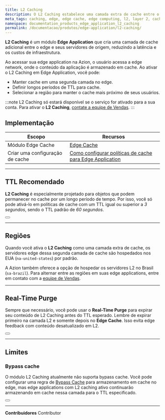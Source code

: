 ```yaml
---
title: L2 Caching
description: O L2 Caching estabelece uma camada extra de cache entre o edge e seus servidores de origem, reduzindo efetivamente a latência e minimizando as despesas com infraestrutura.
meta_tags: caching, edge, edge cache, edge computing, l2, layer 2, cache layer, purge cache
namespace: documentation_products_edge_application_l2_caching
permalink: /documentacao/produtos/edge-application/l2-caching/
---
```


**L2 Caching** é um módulo **Edge ⁠Application** que cria uma camada de cache adicional entre o edge e seus servidores de origem, reduzindo a latência e os custos de infraestrutura.

Ao acessar sua edge application na Azion, o usuário acessa a edge network, onde o conteúdo da aplicação é armazenado em cache. Ao ativar o L2 Caching em Edge Application, você pode:

- Manter cache em uma segunda camada no edge.
- Definir longos períodos de TTL para cache.
- Selecionar a região para manter o cache mais próximo de seus usuários.

:::note
L2 Caching só estará disponível se o serviço for ativado para a sua conta. Para ativar o **L2 Caching**, [contate a equipe de Vendas](https://www.azion.com/en/contact-sales/).
:::

## Implementação

| Escopo | Recursos |
| --- | --- |
| Módulo Edge Cache | [Edge Cache](/pt-br/documentacao/produtos/edge-application/edge-caching/) |
| Criar uma configuração de cache | [Como configurar políticas de cache para Edge Application](/pt-br/documentacao/produtos/guias/edge-caching/) |

---

## TTL Recomendado

**L2 ⁠Caching** é especialmente projetado para objetos que podem permanecer no cache por um longo período de tempo. Por isso, você só pode ativá-lo em políticas de cache com um TTL igual ou superior a *3 segundos*, sendo o TTL padrão de *60 segundos*.

<Button href="/pt-br/documentacao/produtos/edge-application/cache-settings/#browser-cache-settings" text="Saiba mais sobre expiration settings"></Button>

---

## Regiões

Quando você ativa o **L2 Caching** como uma camada extra de cache, os servidores edge dessa segunda camada de cache são hospedados nos EUA (`na-united-states`) por padrão. 

A Azion também oferece a opção de hospedar os servidores L2 no Brasil (`sa-brazil`). Para alternar entre as regiões em suas edge applications, entre em contato com a [equipe de Vendas](https://www.azion.com/pt-br/contate-vendas/).

---

## Real-Time Purge

Sempre que necessário, você pode usar o **Real-Time Purge** para expirar seu conteúdo de L2 Caching antes do TTL esperado. Lembre de expirar primeiro na camada L2 e somente depois no **Edge Cache**. Isso evita edge feedback com conteúdo desatualizado em L2.

<Button href="/pt-br/documentacao/produtos/edge-application/real-time-purge/" text="Saiba mais sobre Real-Time Purge"></Button>

---

## Limites

### Bypass cache

O módulo L2 Caching atualmente não suporta bypass cache. Você pode configurar uma regra de [Bypass Cache](/pt-br/documentacao/produtos/guias/edge-caching/#bypass-cache) para armazenamento em cache no edge, mas edge applications com L2 caching ativo continuarão armazenando em cache nessa camada para o TTL especificado.

<Button href="/pt-br/documentacao/produtos/edge-application/rules-engine/#bypass-cache" text="Saiba mais sobre Bypass Cache"></Button>




---


**Contribuidores** <ContributorList>Contributor</ContributorList>

